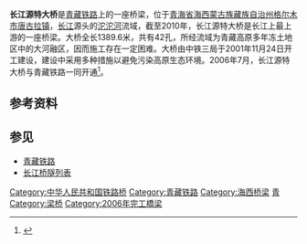 {{coord|34.222011|92.435754|format=dms|name=青藏铁路长江源大桥|type:landmark_region:CN-63|display=title}}
{{Infobox_Bridge
|bridge_name= 长江源特大桥
|image= 
|caption= 
|official_name= 
|also_known_as= 
|carries= {{中国铁路名|青藏铁路}}，单线铁路
|crosses= [[沱沱河|沱沱河]]
|locale= {{CHN}}[[青海省|青海省]][[格尔木市|格尔木市]]
|maint= 
|id= 
|design=[[梁桥|梁桥]]
|mainspan= 
|length= 1389.6米
|width= 
|clearance= 
|below= 
|traffic= 
|open= 2006年7月
|closed= 
|toll= 
|map_cue= 
|map_image= 
|map_text= 
|map_width= 
|coordinates= 
|lat= 
|long= 
}}
'''长江源特大桥'''是[[青藏铁路|青藏铁路]]上的一座桥梁，位于[[青海省|青海省]][[海西蒙古族藏族自治州|海西蒙古族藏族自治州]][[格尔木市|格尔木市]][[唐古拉镇|唐古拉镇]]，[[长江|长江]]源头的[[沱沱河|沱沱河]]流域，截至2010年，长江源特大桥是长江上最上游的一座桥梁。大桥全长1389.6米，共有42孔，所经流域为青藏高原多年冻土地区中的大河融区，因而施工存在一定困难。大桥由中铁三局于2001年11月24日开工建设，建设中采用多种措施以避免污染高原生态环境。2006年7月，长江源特大桥与青藏铁路一同开通<ref>{{cite web|url=http://tech.qq.com/a/20100225/000165_7.htm|title=青藏铁路直通世界屋脊 全长195.6万米|publisher=腾讯科技|date=2010-02-25|accessdate=2014-05-02}}</ref>。

== 参考资料 ==
{{reflist}}

== 参见 ==
* [[青藏铁路|青藏铁路]]
* [[长江桥隧列表|长江桥隧列表]]

{{Crossings navbox
|structure= [[长江桥隧列表|桥梁与隧道]]
|place= [[沱沱河|沱沱河]]
|bridge= 长江源大桥
|bridge signs= {{中国铁路名|青藏铁路}}
|downstream= [[109国道沱沱河大桥|109国道沱沱河大桥]]
|downstream signs= {{中国国道名|109}}
}}

{{bridge-stub}}
[[Category:中华人民共和国铁路桥|Category:中华人民共和国铁路桥]]
[[Category:青藏铁路|Category:青藏铁路]]
[[Category:海西桥梁|Category:海西桥梁]]
[[Category:长江大桥|青]]
[[Category:梁桥|Category:梁桥]]
[[Category:2006年完工橋梁|Category:2006年完工橋梁]]